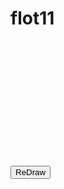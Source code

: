 # flot11

<link href="libs/examples.css" rel="stylesheet" type="text/css">

<script language="javascript" type="text/javascript" src="libs/jquery.flot.js"></script>

<div id="gardenmap" style="width:300px;height:200px;overflow: hidden;"></div>

<button id="button1"> ReDraw </button>

<script>
window.clickedPoints = [];

var plantxy = [];
for (var i = 0; i < 5; i++){
plantxy.push([i,Math.random() * 10]);
}


var opts = {grid:{clickable: true}};

plot = $.plot("#gardenmap", [ plantxy ], opts);

$("#gardenmap").bind("plotclick", function (event, pos, item) {
if (item) {
plot.highlight(item.series, item.datapoint);
window.clickedPoints.push(item.datapoint);
}
});

$('#button1').click(function(){
window.clickedPoints = [];
var sdata = plot.getData();
sdata[0].data.push([sdata[0].data.length, Math.random()*10]);
plot.setData(sdata);
plot.setupGrid()
plot.draw();
});

</script>

